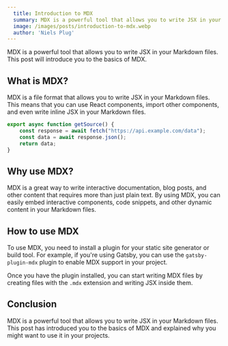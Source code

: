 ```yaml
---
  title: Introduction to MDX
  summary: MDX is a powerful tool that allows you to write JSX in your Markdown files. This post will introduce you to the basics of MDX.
  image: /images/posts/introduction-to-mdx.webp
  author: 'Niels Plug'
---
```


MDX is a powerful tool that allows you to write JSX in your Markdown files. This post will introduce you to the basics of MDX.

## What is MDX?

MDX is a file format that allows you to write JSX in your Markdown files.
This means that you can use React components, import other components,
and even write inline JSX in your Markdown files.

```js
export async function getSource() {
	const response = await fetch("https://api.example.com/data");
	const data = await response.json();
	return data;
}
```

## Why use MDX?

MDX is a great way to write interactive documentation, blog posts, and other
content that requires more than just plain text. By using MDX, you can easily
embed interactive components, code snippets, and other dynamic content in your
Markdown files.

## How to use MDX

To use MDX, you need to install a plugin for your static site generator or build
tool. For example, if you're using Gatsby, you can use the `gatsby-plugin-mdx`
plugin to enable MDX support in your project.

Once you have the plugin installed, you can start writing MDX files by creating
files with the `.mdx` extension and writing JSX inside them.

## Conclusion

MDX is a powerful tool that allows you to write JSX in your Markdown files. This
post has introduced you to the basics of MDX and explained why you might want to
use it in your projects.
